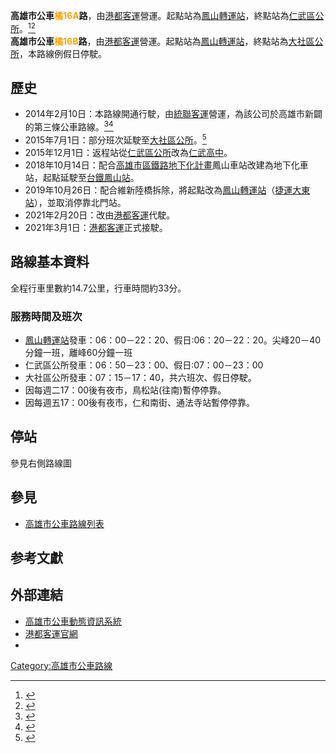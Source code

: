 {{Otheruses|新北市區公車橘16路線|subject=[[高雄市公車|高雄市公車]]路線|other=[[新北市區公車|新北市區公車]][[中興巴士|中興巴士]]的公車路線}}
{{Infobox Bus Route 
| image= 
| number=高雄市公車橘16路
| manager=[[高雄市政府|高雄市政府]]交通局
| operator=[[港都客運|港都客運]]
| length=14.7公里
| time=
| start=[[鳳山轉運站|鳳山轉運站]]（[[大東站|捷運大東站]]）
| via=[[鳳山車站_(臺鐵)|台鐵鳳山站]]、[[澄清湖棒球場|澄清湖棒球場]]、[[長庚醫院|長庚醫院]]、[[鳥松區|鳥松區公所]]、[[仁武高中|仁武高中]]
| end=[[仁武區|仁武區公所]]<br>[[大社區|大社區公所]]（延駛路線）
| level=A線平日6:00~22:20<br>A線假日6:20~22:30<br>B線平日6:20~16:40<br>B線假日停駛
| frequency=尖峰 20－40分鐘一班<br>離峰 60分鐘一班
| Other_route=
| vehicle=[[File:標誌(小)mark(S).jpg|25px]]全線使用電動低地板公車<br>全線車輛配置'''<font color=green>一車雙機</font>'''
| garage= [[建軍站_(公車)|建軍站]]
| Fare=一段收費全票12元，半票6元
| compete=
| bgcolor=orange
| fontcolor=white
}}
'''高雄市公車<font color="orange">橘16A</font>路'''，由[[港都客運|港都客運]]營運。起點站為[[鳳山轉運站|鳳山轉運站]]，終點站為[[仁武區|仁武區公所]]。<ref>{{Cite web |url=http://www.gdbus.com.tw/route/bus_info/o16.htm |title=港都客運橘16路路線圖 |access-date=2021-02-20 |archive-date=2021-03-04 |archive-url=https://web.archive.org/web/20210304175010/http://gdbus.com.tw/route/bus_info/o16.htm |dead-url=no }}</ref><ref name="tbkc1">{{Cite web |url=http://www.tbkc.gov.tw/Files/service/2015CITYBUS.pdf |title=《2015年高雄市公車路線導覽手冊》，高雄市政府交通局出版，第121頁。 |access-date=2015-11-30 |archive-url=https://web.archive.org/web/20170816003520/http://www.tbkc.gov.tw/Files/service/2015CITYBUS.pdf |archive-date=2017-08-16 |dead-url=yes }}</ref><br>
'''高雄市公車<font color="orange">橘16B</font>路'''，由[[港都客運|港都客運]]營運。起點站為[[鳳山轉運站|鳳山轉運站]]，終點站為[[大社區|大社區公所]]，本路線例假日停駛。

==歷史==
* 2014年2月10日：本路線開通行駛，由[[統聯客運|統聯客運]]營運，為該公司於高雄市新闢的第三條公車路線。<ref>{{Cite web |url=http://www.jenwu.gov.tw/?Page=BulletinDetail&Guid=690f1472-3ad1-fa5a-bceb-dd59fba20270 |title=鳳仁幹線橘16路公車由仁武區公所至鳳山轉運站2月10日通車 |accessdate=2015-11-30 |archive-date=2015-12-08 |archive-url=https://web.archive.org/web/20151208050709/http://www.jenwu.gov.tw/?Page=BulletinDetail&Guid=690f1472-3ad1-fa5a-bceb-dd59fba20270 |dead-url=yes }}</ref><ref>{{Cite web |url=https://tw.news.yahoo.com/%E5%B9%B3%E4%BA%A4%E9%81%93-1030207-160000116.html |title=統聯高雄橘16路10日通車 |accessdate=2020-09-22 |archive-date=2019-09-03 |archive-url=https://web.archive.org/web/20190903150312/https://tw.news.yahoo.com/%E5%B9%B3%E4%BA%A4%E9%81%93-1030207-160000116.html |dead-url=no }}</ref>
* 2015年7月1日：部分班次延駛至[[大社區|大社區公所]]。<ref>{{Cite web |url=http://www.chinatimes.com/newspapers/20150513000629-260107 |title=公車要來了 大社人進出更方便 |accessdate=2015-11-30 |archive-date=2015-12-08 |archive-url=https://web.archive.org/web/20151208124131/http://www.chinatimes.com/newspapers/20150513000629-260107 |dead-url=no }}</ref>
* 2015年12月1日：返程站從[[仁武區|仁武區公所]]改為[[仁武高中|仁武高中]]。
* 2018年10月14日：配合[[高雄市區鐵路地下化計畫|高雄市區鐵路地下化計畫]]鳳山車站改建為地下化車站，起點延駛至[[鳳山車站_(臺鐵)|台鐵鳳山站]]。
*2019年10月26日：配合維新陸橋拆除，將起點改為[[鳳山轉運站|鳳山轉運站]]（[[大東站|捷運大東站]]），並取消停靠北門站。
*2021年2月20日：改由[[港都客運|港都客運]]代駛。
*2021年3月1日：[[港都客運|港都客運]]正式接駛。

==路線基本資料==
全程行車里數約14.7公里，行車時間約33分。

===服務時間及班次===
* [[鳳山轉運站|鳳山轉運站]]發車：06：00－22：20、假日:06：20－22：20。尖峰20－40分鐘一班，離峰60分鐘一班
* 仁武區公所發車：06：50－23：00、假日:07：00－23：00
* 大社區公所發車：07：15－17：40，共六班次、假日停駛。
* 因每週二17：00後有夜市，鳥松站(往南)暫停停靠。
* 因每週五17：00後有夜市，仁和南街、通法寺站暫停停靠。

==停站==
參見右側路線圖
{{BS-map
|title=高雄市公車橘16路站牌
|legend=0
|lua=1
|collapse = yes
|map=
KBHFa~~鳳山轉運站（{{rint|tw|kmrt}}[[大東站|捷運大東站]]）
BHF~~市立鳳山醫院
BHF~~{{rint|tw|tra}}[[鳳山車站_(臺鐵)|台鐵鳳山站]]
BHF~~北門
BHF~~建國路口（鳳松路）
BHF~~園藝試驗所
BHF~~牛稠埔（鳳山）
BHF~~三叢竹
BHF~~忠誠路
BHF~~澄清湖棒球場
BHF~~勞工育樂中心
BHF~~長庚醫院
BHF~~鳥松區公所（中正路）
BHF(L)g~~鳥松
BHF~~大智路口（大仁北路）
BHF~~大仁北路
BHF~~慈育街口
BHF~~仁慈公園
BHF~~仁忠路口
BHF~~登發國小
BHF~~灣子內（仁武）
BHF~~名湖社區
BHF~~新-{庄}-（鳳仁路）
BHF~~通法寺
BS2+l\BS2+r
STR\BHF(L)g~~仁和南街
仁武區公所（派出所）'''（終點站）'''! !BHF(R)f\BHF(L)g~~仁德街口（中華路）
仁武里! !BHF(R)f\BHF(L)g~~仁武高中
BS2l\BS2r
BHF~~文武里
BHF~~文安二街口
BHF~~水管路
BHF~~後-{庄}-（中正路）
BHF~~林子邊
BHF~~三民路
BHF~~三奶里
BS2+l\BS2+r
大社區公所'''（延駛終點站）'''! !BHF(R)f\BHF(L)g~~翠屏路
STR\BHF(L)g~~翠屏路口（中山路）
STRl\STRr
}}

==參見==
*[[高雄市公車路線列表|高雄市公車路線列表]]
==参考文獻==
{{reflist}}
==外部連結==
* [https://ibus.tbkc.gov.tw/ibus/ 高雄市公車動態資訊系統] {{Wayback|url=https://ibus.tbkc.gov.tw/ibus/ |date=20210525024307 }}
* [http://www.gdbus.com.tw/index.html 港都客運官網] {{Wayback|url=http://www.gdbus.com.tw/index.html |date=20141106022534 }} 
*{{facebook|tbkcdream|轉動高雄青春夢}}
{{高雄市公車}}
[[Category:高雄市公車路線|Category:高雄市公車路線]]